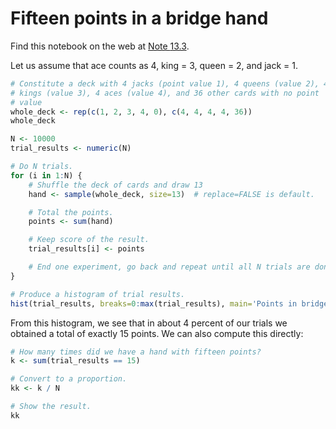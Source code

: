 # Fifteen points in a bridge hand


Find this notebook on the web at
<a class="quarto-xref" href="https://resampling-stats.github.io/edition-3-r/probability_theory_4_finite.html#nte-fifteen_points_in_bridge">Note <span>13.3</span></a>.

Let us assume that ace counts as 4, king = 3, queen = 2, and jack = 1.

```r
# Constitute a deck with 4 jacks (point value 1), 4 queens (value 2), 4
# kings (value 3), 4 aces (value 4), and 36 other cards with no point
# value
whole_deck <- rep(c(1, 2, 3, 4, 0), c(4, 4, 4, 4, 36))
whole_deck
```

```r
N <- 10000
trial_results <- numeric(N)

# Do N trials.
for (i in 1:N) {
    # Shuffle the deck of cards and draw 13
    hand <- sample(whole_deck, size=13)  # replace=FALSE is default.

    # Total the points.
    points <- sum(hand)

    # Keep score of the result.
    trial_results[i] <- points

    # End one experiment, go back and repeat until all N trials are done.
}
```

```r
# Produce a histogram of trial results.
hist(trial_results, breaks=0:max(trial_results), main='Points in bridge hands')
```

From this histogram, we see that in about 4 percent of our trials we
obtained a total of exactly 15 points. We can also compute this
directly:

```r
# How many times did we have a hand with fifteen points?
k <- sum(trial_results == 15)

# Convert to a proportion.
kk <- k / N

# Show the result.
kk
```
